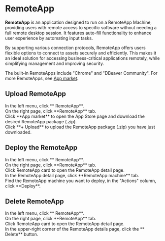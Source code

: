 # RemoteApp

**RemoteApp** is an application designed to run on a RemoteApp Machine, providing users with remote access to specific software without needing a full remote desktop session. It features auto-fill functionality to enhance user experience by automating input tasks.

By supporting various connection protocols, RemoteApp offers users flexible options to connect to assets securely and efficiently. This makes it an ideal solution for accessing business-critical applications remotely, while simplifying management and improving security.

The built-in RemoteApps include "Chrome" and "DBeaver Community". For more RemoteApps, see [App market](https://apps.fit2cloud.com/jumpserver).


## Upload RemoteApp
<Steps>
<div>
<Nav name="system-settings" />
</div>

<div>
In the left menu, click **<Icon name="Application" /> RemoteApp**.
</div>

<div>
On the right page, click **RemoteApp** tab.
</div>

<div>
Click **App market** to open the App Store page and download the desired RemoteApp package (.zip).
</div>

<div>
Click **+ Upload** to upload the RemoteApp package (.zip) you have just downloaded.
</div>

</Steps>


## Deploy the RemoteApp
<Steps>

<div>
<Nav name="system-settings" />
</div>

<div>
In the left menu, click **<Icon name="Application" /> RemoteApp**.
</div>

<div>
On the right page, click **RemoteApp** tab.
</div>

<div>
Click RemoteApp card to open the RemoteApp detail page.
</div>

<div>
In the RemoteApp detail page, click **RemoteApp machine** tab.
</div>

<div>
Find the RemoteApp machine you want to deploy, in the "Actions" column, click **Deploy**.
</div>

</Steps>

## Delete RemoteApp
<Steps>
<div>
<Nav name="system-settings" />
</div>

<div>
In the left menu, click **<Icon name="Application" /> RemoteApp**.
</div>

<div>
On the right page, click **RemoteApp** tab.
</div>

<div>
Click RemoteApp card to open the RemoteApp detail page.
</div>

<div>
In the upper-right corner of the RemoteApp details page, click the **<Icon name="Trash2" /> Delete** button.
</div>


</Steps>
